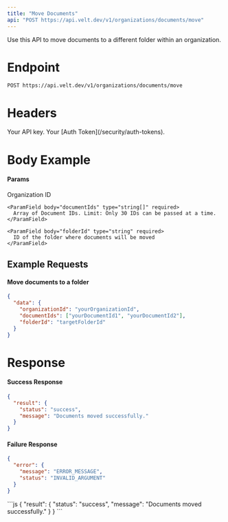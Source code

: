```yaml
---
title: "Move Documents"
api: "POST https://api.velt.dev/v1/organizations/documents/move"
---
```


Use this API to move documents to a different folder within an organization.

# Endpoint

`POST https://api.velt.dev/v1/organizations/documents/move`

# Headers

<ParamField header="x-velt-api-key" type="string" required>
  Your API key.
</ParamField>

<ParamField header="x-velt-auth-token" type="string" required>
  Your [Auth Token](/security/auth-tokens).
</ParamField>

# Body Example

#### Params

<ParamField body="data" type="object" required>
  <Expandable title="properties">
    <ParamField body="organizationId" type="string" required>
      Organization ID
    </ParamField>

    <ParamField body="documentIds" type="string[]" required>
      Array of Document IDs. Limit: Only 30 IDs can be passed at a time.
    </ParamField>

    <ParamField body="folderId" type="string" required>
      ID of the folder where documents will be moved
    </ParamField>
  </Expandable>
</ParamField>

## **Example Requests**

#### Move documents to a folder

```JSON
{
  "data": {
    "organizationId": "yourOrganizationId",
    "documentIds": ["yourDocumentId1", "yourDocumentId2"],
    "folderId": "targetFolderId"
  }
}
```

# Response

#### Success Response

```JSON
{
  "result": {
    "status": "success",
    "message": "Documents moved successfully."
  }
}
```

#### Failure Response

```JSON
{
  "error": {
    "message": "ERROR_MESSAGE",
    "status": "INVALID_ARGUMENT"
  }
}
```

<ResponseExample>
```js
{
  "result": {
    "status": "success",
    "message": "Documents moved successfully."
  }
}
```
</ResponseExample>

